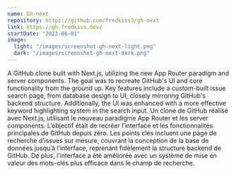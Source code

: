 ```yaml
---
name: Gh-next
repository: https://github.com/fredkiss3/gh-next
link: https://gh.fredkiss.dev/
startDate: "2023-06-01"
image:
  light: "/images/screenshot-gh-next-light.png"
  dark: "/images/screenshot-gh-next-dark.png"
---
```



<LocalizedContent locale='en'>
A GitHub clone built with Next.js, utilizing the new App Router paradigm and server components.
The goal was to recreate GitHub's UI and core functionality from the ground up. 
Key features include a custom-built issue search page, from database design to UI, closely mirroring GitHub's backend structure. 
Additionally, the UI was enhanced with a more effective keyword highlighting system in the search input.
</LocalizedContent>

<LocalizedContent locale='fr'>
Un clone de GitHub réalisé avec Next.js, utilisant le nouveau paradigme App Router et les server components.  
L’objectif était de recréer l’interface et les fonctionnalités principales de GitHub depuis zéro.  
Les points clés incluent une page de recherche d’issues sur mesure, couvrant la conception de la base de données jusqu’à l’interface, reprenant fidèlement la structure backend de GitHub.  
De plus, l’interface a été améliorée avec un système de mise en valeur des mots-clés plus efficace dans le champ de recherche.
</LocalizedContent>

